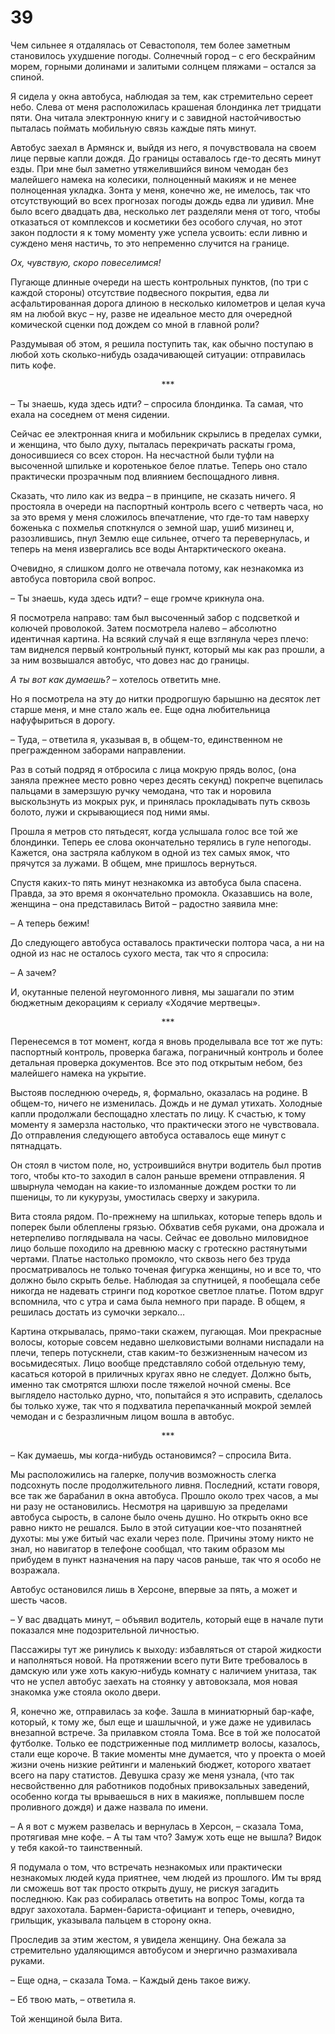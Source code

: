 # 39 {-}

Чем сильнее я отдалялась от Севастополя, тем более заметным становилось ухудшение погоды. Солнечный город – с его бескрайним морем, горными долинами и залитыми солнцем пляжами – остался за спиной. 

Я сидела у окна автобуса, наблюдая за тем, как стремительно сереет небо. Слева от меня расположилась крашеная блондинка лет тридцати пяти. Она читала электронную книгу и с завидной настойчивостью пыталась поймать мобильную связь каждые пять минут. 

Автобус заехал в Армянск и, выйдя из него, я почувствовала на своем лице первые капли дождя. До границы оставалось где-то десять минут езды. При мне был заметно утяжелившийся вином чемодан без малейшего намека на колесики, полноценный макияж и не менее полноценная укладка. Зонта у меня, конечно же, не имелось, так что отсутствующий во всех прогнозах погоды дождь едва ли удивил. Мне было всего двадцать два, несколько лет разделяли меня от того, чтобы отказаться от комплексов и косметики без особого случая, но этот закон подлости я к тому моменту уже успела усвоить: если ливню и суждено меня настичь, то это непременно случится на границе. 

*Ох, чувствую, скоро повеселимся!*

Пугающе длинные очереди на шесть контрольных пунктов, (по три с каждой стороны) отсутствие подвесного покрытия, едва ли асфальтированная дорога длиною в несколько километров и целая куча ям на любой вкус – ну, разве не идеальное место для очередной комической сценки под дождем со мной в главной роли?

Раздумывая об этом, я решила поступить так, как обычно поступаю в любой хоть сколько-нибудь озадачивающей ситуации: отправилась пить кофе.

<div style="text-align: center;">***</div>

– Ты знаешь, куда здесь идти? – спросила блондинка. Та самая, что ехала на соседнем от меня сидении. 

Сейчас ее электронная книга и мобильник скрылись в пределах сумки, и женщина, что было духу, пыталась перекричать раскаты грома, доносившиеся со всех сторон. На несчастной были туфли на высоченной шпильке и коротенькое белое платье. Теперь оно стало практически прозрачным под влиянием беспощадного ливня.

Сказать, что лило как из ведра – в принципе, не сказать ничего. Я простояла в очереди на паспортный контроль всего с четверть часа, но за это время у меня сложилось впечатление, что где-то там наверху боженька с похмелья споткнулся о земной шар, ушиб мизинец и, разозлившись, пнул Землю еще сильнее, отчего та перевернулась, и теперь на меня извергались все воды Антарктического океана.

Очевидно, я слишком долго не отвечала потому, как незнакомка из автобуса повторила свой вопрос.

– Ты знаешь, куда здесь идти? – еще громче крикнула она.

Я посмотрела направо: там был высоченный забор с подсветкой и колючей проволокой. Затем посмотрела налево – абсолютно идентичная картина. На всякий случай я еще взглянула через плечо: там виднелся первый контрольный пункт, который мы как раз прошли, а за ним возвышался автобус, что довез нас до границы.

*А ты вот как думаешь?* – хотелось ответить мне. 

Но я посмотрела на эту до нитки продрогшую барышню на десяток лет старше меня, и мне стало жаль ее. Еще одна любительница нафуфыриться в дорогу.

– Туда, – ответила я, указывая в, в общем-то, единственном не прегражденном заборами направлении.

Раз в сотый подряд я отбросила с лица мокрую прядь волос, (она заняла прежнее место ровно через десять секунд) покрепче вцепилась пальцами в замерзшую ручку чемодана, что так и норовила выскользнуть из мокрых рук, и принялась прокладывать путь сквозь болото, лужи и скрывающиеся под ними ямы. 

Прошла я метров сто пятьдесят, когда услышала голос все той же блондинки. Теперь ее слова окончательно терялись в гуле непогоды. Кажется, она застряла каблуком в одной из тех самых ямок, что прячутся за лужами. В общем, мне пришлось вернуться.

Спустя каких-то пять минут незнакомка из автобуса была спасена. Правда, за это время я окончательно промокла. Оказавшись на воле, женщина – она представилась Витой – радостно заявила мне:

– А теперь бежим!

До следующего автобуса оставалось практически полтора часа, а ни на одной из нас не осталось сухого места, так что я спросила:

– А зачем?

И, окутанные пеленой неугомонного ливня, мы зашагали по этим бюджетным декорациям к сериалу «Ходячие мертвецы».

<div style="text-align: center;">***</div>

Перенесемся в тот момент, когда я вновь проделывала все тот же путь: паспортный контроль, проверка багажа, пограничный контроль и более детальная проверка документов. Все это под открытым небом, без малейшего намека на укрытие.

Выстояв последнюю очередь, я, формально, оказалась на родине. В общем-то, ничего не изменилась. Дождь и не думал утихать. Холодные капли продолжали беспощадно хлестать по лицу. К счастью, к тому моменту я замерзла настолько, что практически этого не чувствовала. До отправления следующего автобуса оставалось еще минут с пятнадцать. 

Он стоял в чистом поле, но, устроившийся внутри водитель был против того, чтобы кто-то заходил в салон раньше времени отправления. Я швырнула чемодан на какие-то изломанные дождем ростки то ли пшеницы, то ли кукурузы, умостилась сверху и закурила.

Вита стояла рядом. По-прежнему на шпильках, которые теперь вдоль и поперек были облеплены грязью. Обхватив себя руками, она дрожала и нетерпеливо поглядывала на часы. Сейчас ее довольно миловидное лицо больше походило на древнюю маску с гротескно растянутыми чертами. Платье настолько промокло, что сквозь него без труда просматривалось не только точеная фигурка женщины, но и все то, что должно было скрыть белье. Наблюдая за спутницей, я пообещала себе никогда не надевать стринги под короткое светлое платье. Потом вдруг вспомнила, что с утра и сама была немного при параде. В общем, я решилась достать из сумочки зеркало…

Картина открывалась, прямо-таки скажем, пугающая. Мои прекрасные волосы, которые совсем недавно шелковистыми волнами ниспадали на плечи, теперь потускнели, став каким-то безжизненным начесом из восьмидесятых. Лицо вообще представляло собой отдельную тему, касаться которой в приличных кругах явно не следует. Должно быть, именно так смотрятся шлюхи после тяжелой ночной смены. Все выглядело настолько дурно, что, попытайся я это исправить, сделалось бы только хуже, так что я подхватила перепачканный мокрой землей чемодан и с безразличным лицом вошла в автобус.

<div style="text-align: center;">***</div>

– Как думаешь, мы когда-нибудь остановимся? – спросила Вита.

Мы расположились на галерке, получив возможность слегка подсохнуть после продолжительного ливня. Последний, кстати говоря, все так же барабанил в окна автобуса. Прошло около трех часов, а мы ни разу не остановились. Несмотря на царившую за пределами автобуса сырость, в салоне было очень душно. Но открыть окно все равно никто не решался. Было в этой ситуации кое-что позанятней духоты: мы уже битый час ехали через поле. Причины этому никто не знал, но навигатор в телефоне сообщал, что таким образом мы прибудем в пункт назначения на пару часов раньше, так что я особо не возражала.

Автобус остановился лишь в Херсоне, впервые за пять, а может и шесть часов.

– У вас двадцать минут, – объявил водитель, который еще в начале пути показался мне подозрительной личностью.

Пассажиры тут же ринулись к выходу: избавляться от старой жидкости и наполняться новой. На протяжении всего пути Вите требовалось в дамскую или уже хоть какую-нибудь комнату с наличием унитаза, так что не успел автобус заехать на стоянку у автовокзала, моя новая знакомка уже стояла около двери.

Я, конечно же, отправилась за кофе. Зашла в миниатюрный бар-кафе, который, к тому же, был еще и шашлычной, и уже даже не удивилась внезапной встрече. За прилавком стояла Тома. Все в той же полосатой футболке. Только ее подстриженные под миллиметр волосы, казалось, стали еще короче. В такие моменты мне думается, что у проекта о моей жизни очень низкие рейтинги и маленький бюджет, которого хватает всего на пару статистов. Девушка сразу же меня узнала, (что так несвойственно для работников подобных привокзальных заведений, особенно когда ты врываешься в них в макияже, поплывшем после проливного дождя) и даже назвала по имени.

– А я вот с мужем развелась и вернулась в Херсон, – сказала Тома, протягивая мне кофе. – А ты там что? Замуж хоть еще не вышла? Видок у тебя какой-то таинственный. 

Я подумала о том, что встречать незнакомых или практически незнакомых людей куда приятнее, чем людей из прошлого. Им ты вряд ли сможешь вот так просто открыть душу, не рискуя загадить последнюю. Как раз собиралась ответить на вопрос Томы, когда та вдруг захохотала. Бармен-бариста-официант и теперь, очевидно, грильщик, указывала пальцем в сторону окна.

Проследив за этим жестом, я увидела женщину. Она бежала за стремительно удаляющимся автобусом и энергично размахивала руками.

– Еще одна, – сказала Тома. – Каждый день такое вижу.

– Еб твою мать, – ответила я.

Той женщиной была Вита.




